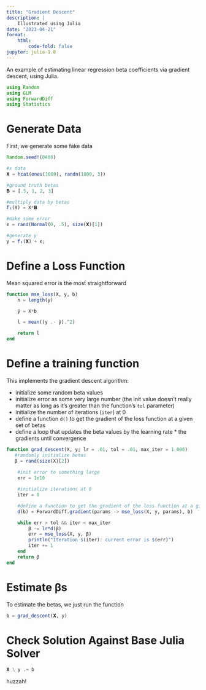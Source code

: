 ```yaml
---
title: "Gradient Descent"
description: |
    Illustrated using Julia
date: "2023-04-21"
format:
    html:
        code-fold: false
jupyter: julia-1.8
---
```


An example of estimating linear regression beta coefficients via gradient descent, using Julia.

```julia
using Random
using GLM
using ForwardDiff
using Statistics
```

# Generate Data

First, we generate some fake data

```julia
Random.seed!(0408)

#x data
𝐗 = hcat(ones(1000), randn(1000, 3))

#ground truth betas
𝚩 = [.5, 1, 2, 3]

#multiply data by betas
f₁(X) = X*𝚩

#make some error
ϵ = rand(Normal(0, .5), size(𝐗)[1])

#generate y
y = f₁(𝐗) + ϵ;
``` 

# Define a Loss Function

Mean squared error is the most straightforward

```julia
function mse_loss(X, y, b)
    n = length(y)

    ŷ = X*b

    l = mean((y .- ŷ).^2)

    return l
end
```

# Define a training function

This implements the gradient descent algorithm:

- initialize some random beta values
- initialize error as some very large number (the init value doesn't really matter as long as it's greater than the function's `tol` parameter)
- initialize the number of iterations (`iter`) at 0
- define a function `d()` to get the gradient of the loss function at a given set of betas
- define a loop that updates the beta values by the learning rate * the gradients until convergence

```julia
function grad_descent(X, y; lr = .01, tol = .01, max_iter = 1_000)
   #randomly initialize betas
   β = rand(size(X)[2])
   
    #init error to something large
    err = 1e10

    #initialize iterations at 0
    iter = 0

    #define a function to get the gradient of the loss function at a given set of betas
    d(b) = ForwardDiff.gradient(params -> mse_loss(X, y, params), b)

    while err > tol && iter < max_iter
        β -= lr*d(β)
        err = mse_loss(X, y, β)
        println("Iteration $(iter): current error is $(err)")
        iter += 1
    end
    return β
end
```

# Estimate βs

To estimate the betas, we just run the function

```julia
b = grad_descent(𝐗, y)
```

# Check Solution Against Base Julia Solver

```julia
𝐗 \ y .≈ b
```

huzzah!